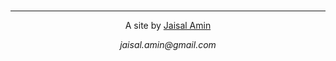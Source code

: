 <html>

<head>
<title>Title</title>
</head>

<body>

&nbsp;
<hr />
<p style = "text-align: center;">A site by <a href = index.html>Jaisal Amin</a></p>
<p style = "text-align: center;"><em>jaisal.amin@gmail.com</em></p>

<link rel = "stylesheet" href = "https://cdnjs.cloudflare.com/ajax/libs/font-awesome/4.7.0/css/font-awesome.min.css">

<p style="text-align: center;">
    <a href = "https://www.linkedin.com/in/jaisal-amin-20bb6b11a/" class = "fa fa-linkedin"></a>
    <a href = "https://github.com/jaisalamin" class="fa fa-github"></a>
</p>

&nbsp;
</body>
</html>